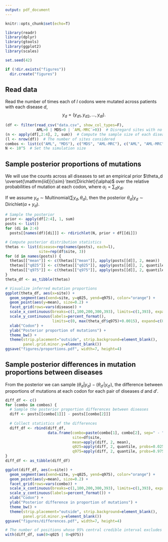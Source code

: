 ```yaml
---
output: pdf_document
---
```


```r
knitr::opts_chunk$set(echo=T)
```

```r
library(readr)
library(dplyr)
library(gtools)
library(ggplot2)
library(scales)

set.seed(42)

if (!dir.exists("figures"))
  dir.create("figures")
```

## Read data

Read the number of times each of $l$ codons were mutated across patients with each disease $d$,
$$y_d=(y_{d1}, y_{d2}, \ldots, y_{dl}).$$
```r
(df <- filter(read_csv("data.csv", show_col_types=F),
              AML>0 | MDS>0 | `AML-MRC`>0))  # Disregard sites with no mutations
(n <- apply(df[,2:4], 2, sum))  # Compute the sample size of each disease
(l <- nrow(df))  # The number of sites considered
combos <- list(c("AML", "MDS"), c("MDS", "AML-MRC"), c("AML", "AML-MRC"))
N <- 10^5  # Set the simulation size
```


## Sample posterior proportions of mutations

We will use the counts across all diseases to set an empirical prior $\theta_d \overset{\mathrm{iid}}{\sim} \text{Dirichlet}(\alpha)$ over the relative probabilities of mutation at each codon, where $\alpha_i=\sum_d y_{di}.$

If we assume $y_d \sim \text{Multinomial}(\sum y_d, \theta_d)$, then the posterior $\theta_d | y_d \sim \text{Dirichlet}(\alpha + y_d).$

```r
# Sample the posterior
prior <- apply(df[2:4], 1, sum)
posts <- list()
for (di in 2:4)
  posts[[names(df)[di]]] <- rdirichlet(N, prior + df[[di]])
```

```r
# Compute posterior distribution statistics
thetas <- list(disease=rep(names(posts), each=l),
               site=rep(df$site, 3))
for (d in names(posts)) {
  thetas[["mean"]] <- c(thetas[["mean"]], apply(posts[[d]], 2, mean))
  thetas[["q025"]] <- c(thetas[["q025"]], apply(posts[[d]], 2, quantile, probs=0.025))
  thetas[["q975"]] <- c(thetas[["q975"]], apply(posts[[d]], 2, quantile, probs=0.975))
}
theta_df <- as_tibble(thetas)
```

```r
# Visualize inferred mutation proportions
ggplot(theta_df, aes(x=site)) +
  geom_segment(aes(xend=site, y=q025, yend=q975), color="orange") +
  geom_point(aes(y=mean), size=0.2) +
  facet_grid(rows=vars(disease)) +
  scale_x_continuous(breaks=c(1,100,200,300,393), limits=c(1,393), expand=c(0,0)) +
  scale_y_continuous(labels=percent_format(),
                     limits=c(0, max(theta_df$q975)+0.0015), expand=c(0,0)) +
  xlab("Codon") +
  ylab("Posterior proportion of mutations") +
  theme_bw() +
  theme(strip.placement="outside", strip.background=element_blank(),
        panel.grid.minor.y=element_blank())
ggsave("figures/proportions.pdf", width=7, height=4)
```

## Sample posterior differences in mutation proportions between diseases

From the posterior we can sample $(\theta_d|y_d) - (\theta_{d'}|y_{d'})$, the difference between proportions of mutations at each codon for each pair of diseases $d$ and $d'$.

```r
diff_df <- c()
for (combo in combos) {
  # Sample the posterior proportion differences between diseases
  diff <- posts[[combo[1]]] - posts[[combo[2]]]
  
  # Collect statistics of the differences
  diff_df <- rbind(diff_df,
                   data.frame(combo=paste(combo[1], combo[2], sep=" - "),
                              site=df$site,
                              mean=apply(diff, 2, mean),
                              q025=apply(diff, 2, quantile, probs=0.025),
                              q975=apply(diff, 2, quantile, probs=0.975)))
}
diff_df <- as_tibble(diff_df)
```

```r
ggplot(diff_df, aes(x=site)) +
  geom_segment(aes(xend=site, y=q025, yend=q975), color="orange") +
  geom_point(aes(y=mean), size=0.2) +
  facet_grid(rows=vars(combo)) +
  scale_x_continuous(breaks=c(1,100,200,300,393), limits=c(1,393), expand=c(0,0)) +
  scale_y_continuous(labels=percent_format()) +
  xlab("Codon") +
  ylab("Posterior difference in proportion of mutations") +
  theme_bw() +
  theme(strip.placement="outside", strip.background=element_blank(),
        panel.grid.minor.y=element_blank())
ggsave("figures/differences.pdf", width=7, height=4)

# The number of positions whose 95% central credible interval excludes zero
with(diff_df, sum(0<q025 | 0>q975))
```
